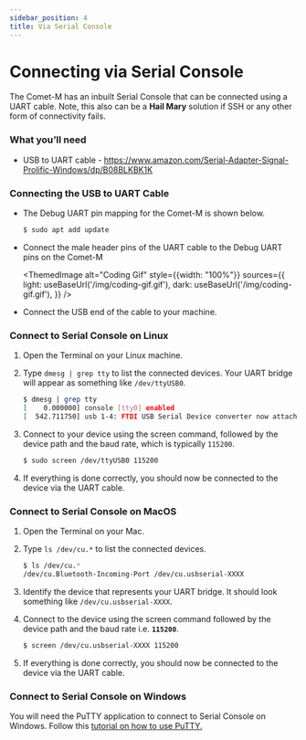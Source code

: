 ```yaml
---
sidebar_position: 4
title: Via Serial Console
---
```





# Connecting via Serial Console
The Comet-M has an inbuilt Serial Console that can be connected using a UART cable. Note, this also can be a **Hail Mary** solution if SSH or any other form of connectivity fails.

### What you’ll need

- USB to UART cable - https://www.amazon.com/Serial-Adapter-Signal-Prolific-Windows/dp/B08BLKBK1K

### Connecting the USB to UART Cable

- The Debug UART pin mapping for the Comet-M is shown below.
    
    ```bash
    $ sudo apt add update
    ```
    
- Connect the male header pins of the UART cable to the Debug UART pins on the Comet-M

    <ThemedImage
        alt="Coding Gif"
        style={{width: "100%"}}
        sources={{
            light: useBaseUrl('/img/coding-gif.gif'),
            dark: useBaseUrl('/img/coding-gif.gif'),
        }}
    />
    
- Connect the USB end of the cable to your machine.

### Connect to Serial Console on Linux

1. Open the Terminal on your Linux machine.
2. Type `dmesg | grep tty` to list the connected devices. Your UART bridge will appear as something like `/dev/ttyUSB0`.
    
    ```bash
    $ dmesg | grep tty
    [    0.000000] console [tty0] enabled
    [  542.711750] usb 1-4: FTDI USB Serial Device converter now attached to ttyUSB0
    ```
    
3. Connect to your device using the screen command, followed by the device path and the baud rate, which is typically `115200`.
    
    ```bash
    $ sudo screen /dev/ttyUSB0 115200
    ```
    
4. If everything is done correctly, you should now be connected to the device via the UART cable.

### Connect to Serial Console on MacOS

1. Open the  Terminal on your Mac.
2. Type `ls /dev/cu.*` to list the connected devices.
    
    ```bash
    $ ls /dev/cu.*
    /dev/cu.Bluetooth-Incoming-Port /dev/cu.usbserial-XXXX
    ```
    
3. Identify the device that represents your UART bridge. It should look something like `/dev/cu.usbserial-XXXX`.
4. Connect to the device using the screen command followed by the device path and the baud rate i.e. **`115200`**.
    
    ```bash
    $ screen /dev/cu.usbserial-XXXX 115200 
    ```
    
5. If everything is done correctly, you should now be connected to the device via the UART cable.

### Connect to Serial Console on Windows

You will need the PuTTY application to connect to Serial Console on Windows. Follow this [tutorial on how to use PuTTY.](https://www.notion.so/Using-PuTTY-on-Windows-3fba4ed0345f4bff98e6a2ac741c1fb0?pvs=21)